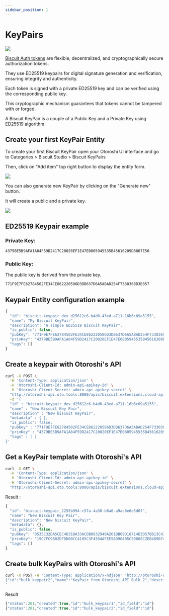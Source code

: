 ```yaml
---
sidebar_position: 1
---
```



# KeyPairs

![](/img/undraw_fingerprint.svg)

[Biscuit Auth tokens](https://doc.biscuitsec.org/) are flexible, decentralized, and cryptographically secure authorization tokens. 

They use ED25519 keypairs for digital signature generation and verification, ensuring integrity and authenticity.

Each token is signed with a private ED25519 key and can be verified using the corresponding public key. 

This cryptographic mechanism guarantees that tokens cannot be tampered with or forged.

A Biscuit KeyPair is a couple of a Public Key and a Private Key using ED25519 algorithm.

## Create your first KeyPair Entity

To create your first Biscuit KeyPair open your Otoroshi UI interface and go to Categories > Biscuit Studio > Biscuit KeyPairs

Then, click on "Add item" top right button to display the entity form.

![](/screenshots/biscuit-keypair-creation.png)

You can also generate new KeyPair by clicking on the "Generate new" button.

It will create a public and a private key.

![](/screenshots/biscuit-keypair-creation-generate-new.png)

## ED25519 Keypair example 

### Private Key:
```txt
4379BE5B9AFA1A84F59D2417C20020EF1E47E0805945535B45616209D8867E50
```

### Public Key:
The public key is derived from the private key.

```txt
771F9E7FE62784502FE34CE862220586D3DB637D6A5ABAD254F7330369D3B357
```

## Keypair Entity configuration example

```javascript
{
  "id": "biscuit-keypair_dev_d25612c6-b4d0-43ed-a711-16b6c09a5155",
  "name": "My Biscuit KeyPair",
  "description": "A simple ED25519 Biscuit KeyPair",
  "is_public": false,
  "pubKey": "771F9E7FE62784502FE34CE862220586D3DB637D6A5ABAD254F7330369D3B357",
  "privKey": "4379BE5B9AFA1A84F59D2417C20020EF1E47E0805945535B45616209D8867E50",
  "tags": []
}
```

## Create a keypair with Otoroshi's API
```sh 
curl -X POST \
  -H 'Content-Type: application/json' \
  -H 'Otoroshi-Client-Id: admin-api-apikey-id' \
  -H 'Otoroshi-Client-Secret: admin-api-apikey-secret' \
  "http://otoroshi-api.oto.tools:8080/apis/biscuit.extensions.cloud-apim.com/v1/biscuit-keypairs" \
  -d '{
  "id" : "biscuit-keypair_dev_d25612c6-b4d0-43ed-a711-16b6c09a5155",
  "name" : "New Biscuit Key Pair",
  "description" : "New biscuit KeyPair",
  "metadata" : { },
  "is_public": false,
  "pubKey" : "771F9E7FE62784502FE34CE862220586D3DB637D6A5ABAD254F7330369D3B357",
  "privKey" : "4379BE5B9AFA1A84F59D2417C20020EF1E47E0805945535B45616209D8867E50",
  "tags" : [ ]
}'
```

## Get a KeyPair template with Otoroshi's API
```sh 
curl -X GET \
  -H 'Content-Type: application/json' \
  -H 'Otoroshi-Client-Id: admin-api-apikey-id' \
  -H 'Otoroshi-Client-Secret: admin-api-apikey-secret' \
  "http://otoroshi-api.oto.tools:8080/apis/biscuit.extensions.cloud-apim.com/v1/biscuit-keypairs/_template" 
```

Result : 
```javascript
{
  "id": "biscuit-keypair_2255b994-c57a-4a38-b8a6-a9ac6e6e5d0f",
  "name": "New Biscuit Key Pair",
  "description": "New biscuit KeyPair",
  "metadata": {},
  "is_public": false,
  "pubKey": "0535C32DA5CEC46318A33ACDB8932940A261BB69D18714D3D57BB13C43159EEA",
  "privKey": "19C7FC9802DFDD00CC4185C3F4594AFEE5A990405C59868C2EB489074FD00ED0",
  "tags": []
}
```

## Create bulk KeyPairs with Otoroshi's API
```sh 
curl -X POST -H 'Content-Type: application/x-ndjson' 'http://otoroshi-api.oto.tools:8080/apis/biscuit.extensions.cloud-apim.com/v1/biscuit-keypairs/_bulk' -u admin-api-apikey-id:admin-api-apikey-secret -d '{"id":"bulk_keypair1","name":"KeyPair from Otoroshi API Bulk 1","description":"A Biscuit KeyPair created from Otoroshi API","pubKey":"cc9f2638b2aa05ffe72a85f91875ac451ddc8995c8ddc39290fdaeb473314dcb","privKey":"0e8a4d1cf07b6ee07b12f7658b6e784b590da13b97ab5c0140764a84373c8619","tags":[],"kind":"biscuit.extensions.cloud-apim.com/BiscuitKeyPair"}
{"id":"bulk_keypair2","name":"KeyPair from Otoroshi API Bulk 2","description":"A Biscuit KeyPair created from Otoroshi API","pubKey":"cc9f2638b2aa05ffe72a85f91875ac451ddc8995c8ddc39290fdaeb473314dcb","privKey":"0e8a4d1cf07b6ee07b12f7658b6e784b590da13b97ab5c0140764a84373c8619","tags":[],"kind":"biscuit.extensions.cloud-apim.com/BiscuitKeyPair"}
'
```

Result

```javascript
{"status":201,"created":true,"id":"bulk_keypair1","id_field":"id"}
{"status":201,"created":true,"id":"bulk_keypair2","id_field":"id"}
```